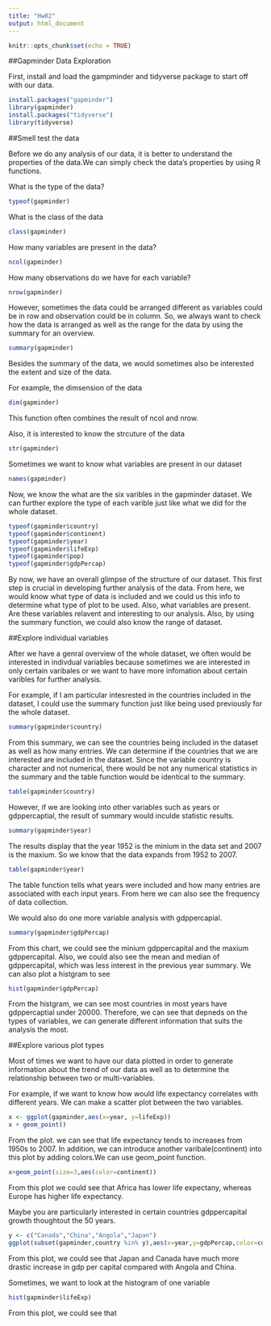 ```yaml
---
title: "Hw02"
output: html_document
---
```


```r
knitr::opts_chunk$set(echo = TRUE)
```

##Gapminder Data Exploration

First, install and load the gampminder and tidyverse package to start off with our data.

```r
install.packages("gapminder")
library(gapminder)
install.packages("tidyverse")
library(tidyverse)

```

##Smell test the data 

Before we do any analysis of our data, it is better to understand the properties of the data.We can simply check the data's properties by using R functions. 


What is the type of the data? 
```r
typeof(gapminder)
```

What is the class of the data
```r
class(gapminder)
```

How many variables are present in the data? 
```r
ncol(gapminder)
```
How many observations do we have for each variable? 
```r
nrow(gapminder)
```
However, sometimes the data could be arranged different as variables could be in row and observation could be in column. So, we always want to check how the data is arranged as well as the range for the data by using the summary for an overview. 
```r
summary(gapminder)
```
Besides the summary of the data, we would sometimes also be interested the extent and size of the data. 

For example, the dimsension of the data 
```r
dim(gapminder)
```
This function often combines the result of ncol and nrow. 

Also, it is interested to know the strcuture of the data
```r
str(gapminder)
```

Sometimes we want to know what variables are present in our dataset
```r
names(gapminder)
```
Now, we know the what are the six varibles in the gapminder dataset. We can further explore the type of each varible just like what we did for the whole dataset. 
```r
typeof(gapminder$country)
typeof(gapminder$continent)
typeof(gapminder$year)
typeof(gapminder$lifeExp)
typeof(gapminder$pop)
typeof(gapminder$gdpPercap)
```
By now, we have an overall glimpse of the structure of our dataset. This first step is crucial in developing further analysis of the data. From here, we would know what type of data is included and we could us this info to determine what type of plot to be used. Also, what variables are present. Are these variables relavent and interesting to our analysis. Also, by using the summary function, we could also know the range of dataset. 

##Explore individual variables 

After we have a genral overview of the whole dataset, we often would be interested in indivdual variables because sometimes we are interested in only certain varibales or we want to have more infomation about certain varibles for further analysis. 

For example, if I am particular intesrested in the countries included in the dataset, I could use the summary function just like being used previously for the whole dataset. 
```r
summary(gapminder$country)
```

From this summary, we can see the countries being included in the dataset as well as how many entries. We can determine if the countries that we are interested are included in the dataset. 
Since the variable country is character and not numerical, there would be not any numerical statistics in the summary and the table function would be identical to the summary. 
```r
table(gapminder$country)
```
However, if we are looking into other variables such as years or gdppercaptial, the result of summary would inculde statistic results.
```r
summary(gapminder$year)
```
The results display that the year 1952 is the minium in the data set and 2007 is the maxium. So we know that the data expands from 1952 to 2007. 

```r
table(gapminder$year)
```
The table function tells what years were included and how many entries are associated with each input years. From here we can also see the frequency of data collection. 

We would also do one more variable analysis with gdppercapial. 
```r
summary(gapminder$gdpPercap)
```
From this chart, we could see the minium gdppercapital and the maxium gdppercapital. Also, we could also see the mean and median of gdppercapital, which was less interest in the previous year summary.
We can also plot a histgram to see 
```r
hist(gapminder$gdpPercap)
```
From the histgram, we can see most countries in most years have gdppercaptial under 20000.
Therefore, we can see that depneds on the types of variables, we can generate different information that suits the analysis the most. 

##Explore various plot types 

Most of times we want to have our data plotted in order to generate information about the trend of our data as well as to determine the relationship between two or multi-variables. 

For example, if we want to know how would life expectancy correlates with different years. We can make a scatter plot between the two variables. 

```r
x <- ggplot(gapminder,aes(x=year, y=lifeExp))
x + geom_point()
```
From the plot. we can see that life expectancy tends to increases from 1950s to 2007. In addition, we can introduce another varibale(continent) into this plot by adding colors.We can use geom_point function.  

```r
x+geom_point(size=3,aes(color=continent))
```
From this plot we could see that Africa has lower life expectany, whereas Europe has higher life expectancy. 

Maybe you are particularly interested in certain countries gdppercapital growth thoughtout the 50 years. 

```r
y <- c("Canada","China","Angola","Japan")
ggplot(subset(gapminder,country %in% y),aes(x=year,y=gdpPercap,color=country))+geom_line()+geom_point()

```
From this plot, we could see that Japan and Canada have much more drastic increase in gdp per capital compared with Angola and China. 

Sometimes, we want to look at the histogram of one variable 
```r
hist(gapminder$lifeExp)
```
From this plot, we could see that 






